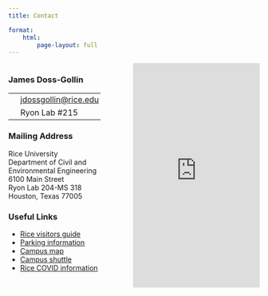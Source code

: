```yaml
---
title: Contact

format:
    html:
        page-layout: full
---
```


::::: {.columns}
:::: {.column width="40%"}

### James Doss-Gollin

|  |  |
|-------|-------|
| <i class="bi bi-envelope"></i> | [jdossgollin@rice.edu](mailto:jdossgollin@rice.edu) |
| <i class="bi bi-pin-map"></i> | Ryon Lab #215 |

### Mailing Address

Rice University<br />
Department of Civil and Environmental Engineering<br />
6100 Main Street<br />
Ryon Lab 204-MS 318<br />
Houston, Texas 77005<br />

### Useful Links

- [Rice visitors guide](https://www.rice.edu/visit-rice)
- [Parking information](https://parking.rice.edu/visitor)
- [Campus map](https://www.rice.edu/campus-maps)
- [Campus shuttle](https://transportation.rice.edu/)
- [Rice COVID information](https://coronavirus.rice.edu/)

::::
:::: {.column width="5%"}
::::
:::: {.column width="55%"}
<iframe
      src="https://www.google.com/maps/embed?pb=!1m18!1m12!1m3!1d1081.9907415262999!2d-95.40124256735432!3d29.720716237669073!2m3!1f0!2f0!3f0!3m2!1i1024!2i768!4f13.1!3m3!1m2!1s0x8640c07c6b7c621f%3A0xaae236e51aa76d26!2sRyon%20Engineering%20Laboratory!5e0!3m2!1sen!2sus!4v1584225312482!5m2!1sen!2sus"
      width="100%" height="450" frameborder="0" style="border: 0;" allowfullscreen="" aria-hidden="false"
      tabindex="0"></iframe>
::::
:::::
